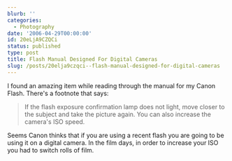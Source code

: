 ```yaml
---
blurb: ''
categories:
  - Photography
date: '2006-04-29T00:00:00'
id: 20eLjA9CZQCi
status: published
type: post
title: Flash Manual Designed For Digital Cameras
slug: /posts/20elja9czqci--flash-manual-designed-for-digital-cameras
---
```


I found an amazing item while reading through the manual for my Canon Flash. There's a footnote that says:

> If the flash exposure confirmation lamp does not light, move closer to the subject and take the picture again. You can also increase the camera's ISO speed.

Seems Canon thinks that if you are using a recent flash you are going to be using it on a digital camera. In the film days, in order to increase your ISO you had to switch rolls of film.

